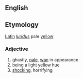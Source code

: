 ==English==
==Etymology==
[[Latin]] ''[[luridus]]'' pale [[yellow]]

===Adjective===
#ghastly, [[pale]], [[wan]] in appearance
#being a light [[yellow]] hue
#[[shocking]], horrifying